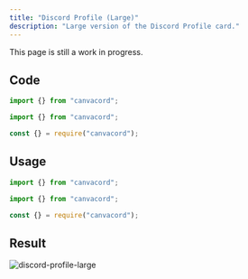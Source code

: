 ```yaml
---
title: "Discord Profile (Large)"
description: "Large version of the Discord Profile card."
---
```


<Note>This page is still a work in progress.</Note>

## Code

<CodeGroup>

```ts TypeScript
import {} from "canvacord";
```

```js ES Modules
import {} from "canvacord";
```

```js CommonJS
const {} = require("canvacord");
```

</CodeGroup>

## Usage

<CodeGroup>

```ts TypeScript
import {} from "canvacord";
```

```js ES Modules
import {} from "canvacord";
```

```js CommonJS
const {} = require("canvacord");
```

</CodeGroup>

## Result

![discord-profile-large](/images/examples/builders/discord-profile-large.png)
